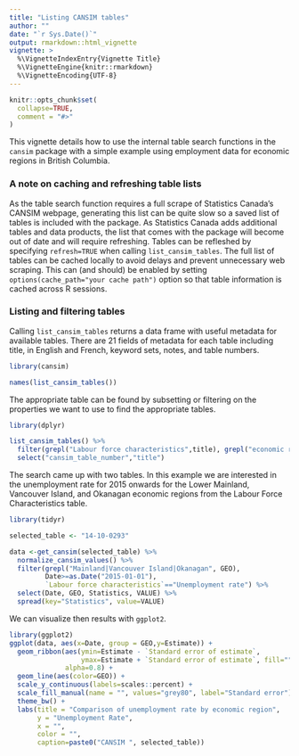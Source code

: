 ```yaml
---
title: "Listing CANSIM tables"
author: ""
date: "`r Sys.Date()`"
output: rmarkdown::html_vignette
vignette: >
  %\VignetteIndexEntry{Vignette Title}
  %\VignetteEngine{knitr::rmarkdown}
  %\VignetteEncoding{UTF-8}
---
```


```r
knitr::opts_chunk$set(
  collapse=TRUE,
  comment = "#>"
)
```

This vignette details how to use the internal table search functions in the `cansim` package with a simple example using employment data for economic regions in British Columbia. 

### A note on caching and refreshing table lists

As the table search function requires a full scrape of Statistics Canada's CANSIM webpage, generating this list can be quite slow so a saved list of tables is included with the package. As Statistics Canada adds additional tables and data products, the list that comes with the package will become out of date and will require refreshing. Tables can be refleshed by specifying `refresh=TRUE` when calling `list_cansim_tables`. The full list of tables can be cached locally to avoid delays and prevent unnecessary web scraping. This can (and should) be enabled by setting `options(cache_path="your cache path")` option so that table information is cached across R sessions.

### Listing and filtering tables

Calling `list_cansim_tables` returns a data frame with useful metadata for available tables. There are 21 fields of metadata for each table including title, in English and French, keyword sets, notes, and table numbers. 
```r
library(cansim)

names(list_cansim_tables())
```
The appropriate table can be found by subsetting or filtering on the properties we want to use to find the appropriate tables. 

```r
library(dplyr)

list_cansim_tables() %>% 
  filter(grepl("Labour force characteristics",title), grepl("economic region",title)) %>% 
  select("cansim_table_number","title")
```

The search came up with two tables. In this example we are interested in the unemployment rate for 2015 onwards for the Lower Mainland, Vancouver Island, and Okanagan economic regions from the Labour Force Characteristics table. 
```r
library(tidyr)

selected_table <- "14-10-0293"

data <-get_cansim(selected_table) %>% 
  normalize_cansim_values() %>%
  filter(grepl("Mainland|Vancouver Island|Okanagan", GEO),
         Date>=as.Date("2015-01-01"),
         `Labour force characteristics`=="Unemployment rate") %>%
  select(Date, GEO, Statistics, VALUE) %>%
  spread(key="Statistics", value=VALUE)
```

We can visualize then results with `ggplot2`. 
```r
library(ggplot2)
ggplot(data, aes(x=Date, group = GEO,y=Estimate)) +
  geom_ribbon(aes(ymin=Estimate - `Standard error of estimate`,
                  ymax=Estimate + `Standard error of estimate`, fill=""),
              alpha=0.8) +
  geom_line(aes(color=GEO)) +
  scale_y_continuous(labels=scales::percent) +
  scale_fill_manual(name = "", values="grey80", label="Standard error") +
  theme_bw() + 
  labs(title = "Comparison of unemployment rate by economic region",
       y = "Unemployment Rate", 
       x = "",
       color = "",
       caption=paste0("CANSIM ", selected_table))
```


